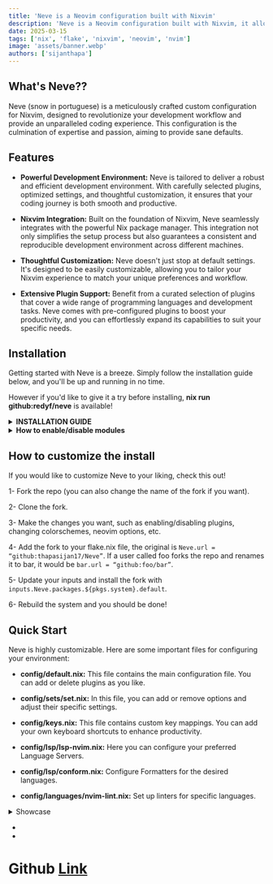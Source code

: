 ```yaml
---
title: 'Neve is a Neovim configuration built with Nixvim'
description: 'Neve is a Neovim configuration built with Nixvim, it allows you to use Nix language to manage Neovim plugins/options.'
date: 2025-03-15
tags: ['nix', 'flake', 'nixvim', 'neovim', 'nvim']
image: 'assets/banner.webp'
authors: ['sijanthapa']
---
```



## What's Neve??

Neve (snow in portuguese) is a meticulously crafted custom configuration for Nixvim, designed to revolutionize your development workflow and provide an unparalleled coding experience. This configuration is the culmination of expertise and passion, aiming to provide sane defaults.

## Features

- **Powerful Development Environment:** Neve is tailored to deliver a robust and efficient development environment. With carefully selected plugins, optimized settings, and thoughtful customization, it ensures that your coding journey is both smooth and productive.

- **Nixvim Integration:** Built on the foundation of Nixvim, Neve seamlessly integrates with the powerful Nix package manager. This integration not only simplifies the setup process but also guarantees a consistent and reproducible development environment across different machines.

- **Thoughtful Customization:** Neve doesn't just stop at default settings. It's designed to be easily customizable, allowing you to tailor your Nixvim experience to match your unique preferences and workflow.

- **Extensive Plugin Support:** Benefit from a curated selection of plugins that cover a wide range of programming languages and development tasks. Neve comes with pre-configured plugins to boost your productivity, and you can effortlessly expand its capabilities to suit your specific needs.

## Installation

Getting started with Neve is a breeze. Simply follow the installation guide below, and you'll be up and running in no time.

However if you'd like to give it a try before installing, <b>nix run github:redyf/neve</b> is available!

<details>
    <summary><b>INSTALLATION GUIDE</b></summary>
    I'm assuming you already use nix flakes but in case you don't, please check this tutorial to enable them:

1. Go to flake.nix and add Neve.url = "github:redyf/Neve" to your inputs.

2. Run nix flake update, then Neve should be available for installation.

### Option 1: Using [Flakes](https://nixos.wiki/wiki/Flakes) to install Neve as a Nixvim module.

3. Install it by adding the following code to Nixvim configuration:

```nix
programs.nixvim = {
  enable = true;
  imports = [ inputs.Neve.nixvimModule ];
  # Then configure Nixvim as usual, you might have to lib.mkForce some of the settings
  colorschemes.catppuccin.enable = lib.mkForce false;
  colorschemes.nord.enable = true;
};
```

4. Rebuild your system and you should be done :

### Option 2: Using [Flakes](https://nixos.wiki/wiki/Flakes) to install Neve as a package

After enabling it, follow the steps below:

3. Install it by adding `inputs.Neve.packages.${pkgs.system}.default` to your environment.systemPackages or home.packages if you're using home-manager.

4. Rebuild your system and you should be done :

</details>

<details>
    <summary><b>How to enable/disable modules</b></summary>
For those who aren't familiar with the modular structure of nix, make sure to check this great tutorial made by Vimjoyer.
    
[Modularize NixOS and Home Manager | Great Practices](https://youtu.be/vYc6IzKvAJQ?si=yBSlOrQ4_Ri_KFFh)

Basically all you need to do is go to the default.nix file of each directory and enable/disable the mkDefault options.

Lets say you want to enable neo-tree, in order to do that you'd have to go to config/filetrees/default.nix and change its value
from

```nix
config = lib.mkIf config.filetrees.enable {
  neo-tree.enable = lib.mkDefault false;
};
```

to

```nix
config = lib.mkIf config.filetrees.enable {
  neo-tree.enable = lib.mkDefault true;
};
```

However, sometimes you'll have many plugins in the same directory and it can be quite annoying to change the value for all of them individually. So instead you can disable them all at once in config/default.nix like below:

To disable all UI plugins for example, you can easily do it by going to config/default.nix and toggling the value from true to false:

```nix
  ui.enable = lib.mkDefault false;
```

</details>

## How to customize the install

<p>If you would like to customize Neve to your liking, check this out!</p>

1- Fork the repo (you can also change the name of the fork if you want).

2- Clone the fork.

3- Make the changes you want, such as enabling/disabling plugins, changing colorschemes, neovim options, etc.

4- Add the fork to your flake.nix file, the original is `Neve.url = “github:thapasijan17/Neve”`. If a user called foo forks the repo and renames it to bar, it would be `bar.url = “github:foo/bar”`.

5- Update your inputs and install the fork with `inputs.Neve.packages.${pkgs.system}.default`.

6- Rebuild the system and you should be done!

## Quick Start

Neve is highly customizable. Here are some important files for configuring your environment:

- **config/default.nix:** This file contains the main configuration file. You can add or delete plugins as you like.

- **config/sets/set.nix:** In this file, you can add or remove options and adjust their specific settings.

- **config/keys.nix:** This file contains custom key mappings. You can add your own keyboard shortcuts to enhance productivity.

- **config/lsp/lsp-nvim.nix:** Here you can configure your preferred Language Servers.

- **config/lsp/conform.nix:** Configure Formatters for the desired languages.

- **config/languages/nvim-lint.nix:** Set up linters for specific languages.

<details>
    <summary>Showcase</summary>
![Neve2](./assets/rice2.png)
![Neve3](./assets/rice3.png)
![Neve4](./assets/rice4.png)

</details>

- 
- 

# Github [Link](https://github.com/thapasijan17/neve)